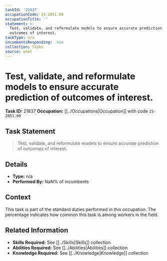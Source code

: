 ```yaml
---
taskId: '21837'
occupationCode: 15-2051.00
occupationTitle: ''
statement: >-
  Test, validate, and reformulate models to ensure accurate prediction of
  outcomes of interest.
taskType: n/a
incumbentsResponding: .nan
collection: Tasks
source: onet
---
```

# Test, validate, and reformulate models to ensure accurate prediction of outcomes of interest.

**Task ID:** 21837
**Occupation:** [[../Occupations|Occupation]] with code `15-2051.00`

## Task Statement

> Test, validate, and reformulate models to ensure accurate prediction of outcomes of interest.

## Details

- **Type:** n/a
- **Performed By:** NaN% of incumbents

## Context

This task is part of the standard duties performed in this occupation. The percentage indicates how common this task is among workers in the field.

## Related Information

- **Skills Required:** See [[../Skills|Skills]] collection
- **Abilities Required:** See [[../Abilities|Abilities]] collection
- **Knowledge Required:** See [[../Knowledge|Knowledge]] collection
